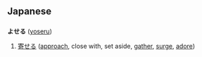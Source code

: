 ==Japanese==
=== {{Furigana}} ===
'''よせる''' ([[yoseru]])

# [[寄せる]] ([[approach]], close with, set aside, [[gather]], [[surge]], [[adore]])